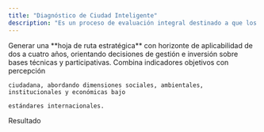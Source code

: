 ```yaml
---
title: "Diagnóstico de Ciudad Inteligente"
description: "Es un proceso de evaluación integral destinado a que los municipios y gobiernos locales evalúen su situación actual y definan un camino de transformación hacia un modelo de ciudad más inteligente, inclusivo y sostenible."
---
```


<Columns cols={2}>
  <Card title="Propósito Principal" icon="sparkles" color="#NaNNaNNaN" horizontal={false}>
    Generar una **hoja de ruta estratégica** con horizonte de aplicabilidad de dos a cuatro años, orientando decisiones de gestión e inversión sobre bases técnicas y participativas.
  </Card>
  <Card title="Metodología Integral" icon="diagram-project" href="/diagnostico-smart-city">
    Combina indicadores objetivos con percepción

    ciudadana, abordando dimensiones sociales, ambientales, institucionales y económicas bajo

    estándares internacionales.
  </Card>
</Columns>

<Check>
  <Tooltip tip="">Resultado</Tooltip>
</Check>